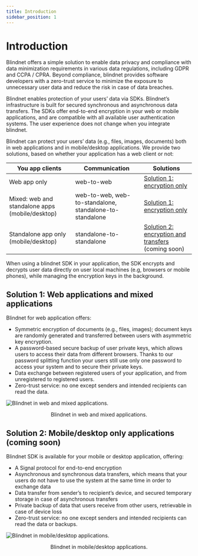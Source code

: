 ```yaml
---
title: Introduction
sidebar_position: 1
---
```



# Introduction

Blindnet offers a simple solution to enable data privacy and compliance with data minimization requirements in various data regulations, including GDPR and CCPA / CPRA. Beyond compliance, blindnet provides software developers with a zero-trust service to minimize the exposure to unnecessary user data and reduce the risk in case of data breaches.  

Blindnet enables protection of your users’ data via SDKs. Blindnet’s infrastructure is built for secured synchronous and asynchronous data transfers. The SDKs offer end-to-end encryption in your web or mobile applications, and are compatible with all available user authentication systems. The user experience does not change when you integrate blindnet.

Blindnet can protect your users’ data (e.g., files, images, documents) both in web applications and in mobile/desktop applications. We provide two solutions, based on whether your application has a web client or not:

| You app clients      | Communication | Solutions
| ----------- | ----------- | ----------- 
| Web app only | web-to-web | [Solution 1: encryption only](./how_it_works#blindnet-in-web-applications)
| Mixed: web and standalone apps (mobile/desktop) | web-to-web, web-to-standalone, standalone-to-standalone | [Solution 1: encryption only](./how_it_works#blindnet-in-web-applications)
| Standalone app only (mobile/desktop) | standalone-to-standalone | [Solution 2: encryption and transfers](./how_it_works#blindnet-in-mobiledesktop-only-applications) (coming soon)

When using a blindnet SDK in your application, the SDK encrypts and decrypts user data directly on user local machines (e.g, browsers or mobile phones), while managing the encryption keys in the background.


## **Solution 1**: Web applications and mixed applications

Blindnet for web application offers:

- Symmetric encryption of documents (e.g., files, images); document keys are randomly generated and transferred between users with asymmetric key encryption.
- A password-based secure backup of user private keys, which allows users to access their data from different browsers. Thanks to our password splitting function your users still use only one password to access your system and to secure their private keys.
- Data exchange between registered users of your application, and from unregistered to registered users.
- Zero-trust service: no one except senders and intended recipients can read the data.

![Blindnet in web and mixed applications.](/img/how_it_works/web_enc_high.svg)
<p align="center">
    Blindnet in web and mixed applications.
</p>

## **Solution 2**: Mobile/desktop only applications (coming soon)

Blindnet SDK is available for your mobile or desktop application, offering:

- A Signal protocol for end-to-end encryption
- Asynchronous and synchronous data transfers, which means that your users do not have to use the system at the same time in order to exchange data
- Data transfer from sender’s to recipient’s device, and secured temporary storage in case of asynchronous transfers
- Private backup of data that users receive from other users, retrievable in case of device loss
- Zero-trust service: no one except senders and intended recipients can read the data or backups.

![Blindnet in mobile/desktop applications.](/img/how_it_works/mob_enc_high.svg)
<p align="center">
    Blindnet in mobile/desktop applications.
</p>

